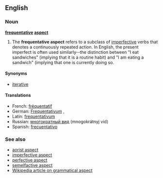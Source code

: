 ==English==
{{wikipedia|Frequentative}}
===Noun===
'''[[frequentative]] [[aspect]]'''

#{{grammar}} The '''frequentative aspect''' refers to a subclass of [[imperfective aspect|imperfective]] verbs that denotes a continuously repeated action. In English, the present imperfect is often used similarly--the distinction between "I eat sandwiches" (implying that it is a routine habit) and "I am eating a sandwich" (implying that one is currently doing so.

====Synonyms====
*[[iterative]]

====Translations====
*French: [[fréquentatif]] {{m}}
*German: [[Frequentativum]] {{n}},
*Latin: [[frequentativum]] {{n}}
*Russian: [[многократный вид]] (mnogokrátnyj vid) {{m}}
*Spanish: [[frecuentativo]] {{m}}

===See also===
*[[aorist aspect]]
*[[imperfective aspect]]
*[[perfective aspect]]
*[[semelfactive aspect]]
*[[w:Grammatical aspect|Wikipedia article on grammatical aspect]]